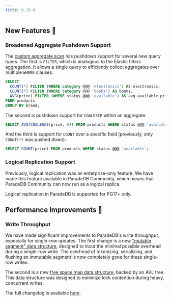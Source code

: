 ```yaml
---
title: 0.19.0
---
```


## New Features 🎉

### Broadened Aggregate Pushdown Support

The [custom aggregate scan](/documentation/aggregates) has pushdown support for several new query types. The first is `FILTER`,
which is analogous to the Elastic filters aggregation. It allows a single query to efficiently collect aggregates over multiple
`WHERE` clauses:

```sql
SELECT
  COUNT(*) FILTER (WHERE category @@@ 'electronics') AS electronics,
  COUNT(*) FILTER (WHERE category @@@ 'books') AS books,
  AVG(price) FILTER (WHERE status @@@ 'available') AS avg_available_price
FROM products
GROUP BY brand;
```

The second is pushdown support for `COALESCE` within an aggregate:

```sql
SELECT AVG(COALESCE(price, 0)) FROM products WHERE status @@@ 'available';
```

And the third is support for `COUNT` over a specific field (previously, only `COUNT(*)` was pushed down):

```sql
SELECT COUNT(price) FROM products WHERE status @@@ 'available';
```

### Logical Replication Support

Previously, logical replication was an enterprise-only feature. We have made this feature available in ParadeDB Community,
which means that ParadeDB Community can now run as a logical replica.

<Note>Logical replication in ParadeDB is supported for PG17+ only.</Note>

## Performance Improvements 🚀

### Write Throughput

We have made significant improvements to ParadeDB's write throughput, especially for single-row updates. The first change is a new
["mutable segment" data structure](https://github.com/paradedb/paradedb/pull/3203), designed to incur the minimal possible overhead during a single-row write. The overhead of tokenizing,
serializing, and flushing an immutable segment is now completely gone for these single-row writes.

The second is a new [free space map data structure](https://github.com/paradedb/paradedb/pull/3252), backed by an AVL tree. This data structure was designed to minimize lock contention
during heavy, concurrent writes.

The full changelog is available [here](https://github.com/paradedb/paradedb/releases/tag/v0.19.0).
